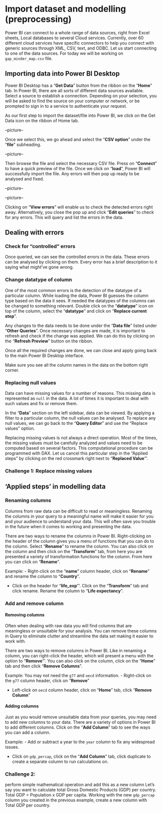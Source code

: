 # Import dataset and modelling (preprocessing)

Power BI can connect to a whole range of data sources, right from Excel sheets, Local databases to several Cloud services. Currently, over 60 different cloud services have specific connectors to help you connect with generic sources through XML, CSV, text, and ODBC. 
Let us start connecting to one of the data sources. For today we will be working on `gap_minder_map.csv` file.

## Importing data into Power BI Desktop

Power BI Desktop has a "**Get Data**" button from the ribbon on the "**Home**" tab. In Power BI, there are all sorts of different data sources available. Select a source to establish a connection. Depending on your selection, you will be asked to find the source on your computer or network, or be prompted to sign in to a service to authenticate your request.

As our first step to import the dataset/file into Power BI, we click on the Get Data icon on the ribbon of Home tab.

--picture--

Once we select this, we go ahead and select the "**CSV option**" under the "**file**" subheading. 

--picture--

Then browse the file and select the necessary CSV file. Press on "**Connect**" to have a quick preview of the file. Once we click on "**load**", Power BI will successfully import the file. Any errors will then pop up ready to be analysed and fixed.

--picture--

--picture--

Clicking on "**View errors**" will enable us to check the detected errors right away. Alternatively, you close the pop up and click "**Edit queries**" to check for any errors. This will query and list the errors in the data. 

## Dealing with errors

### Check for “controlled” errors

Once queried, we can see the controlled errors in the data. These errors can be analysed by clicking on them. Every error has a brief description to it saying what might’ve gone wrong.

### Change datatype of column

One of the most common errors is the detection of the datatype of a particular column. While loading the data, Power BI guesses the column type based on the data it sees. If needed the datatypes of the columns can be changed to something relevant.
Double click on the "**datatype**" icon on top of the column, select the "**datatype**" and click on "**Replace current step**".

Any changes to the data needs to be done under the "**Data file**" listed under "**Other Queries**". Once necessary changes are made, it is important to refresh and check if the change was applied. We can do this by clicking on the "**Refresh Preview**" button on the ribbon.


Once all the required changes are done, we can close and apply going back to the main Power BI Desktop interface.

Make sure you see all the column names in the data on the bottom right corner.


### Replacing null values

Data can have missing values for a number of reasons. This missing data is represented as `null` in the data. A lot of times it is important to deal with such values and fix or remove them. 

In the "**Data**" section on the left sidebar, data can be viewed. By applying a filter to a particular column, the null values can be analysed. To replace any null values, we can go back to the "**Query Editor**" and use the “Replace values” option.

Replacing missing values is not always a direct operation. Most of the times, the missing values must be carefully analyzed and values need to be computed based on several factors. This computational procedure can be programmed with DAX. 
Let us cancel this particular step in the “Applied steps” by clicking on the red crossmark right next to "**Replaced Value**"’.



### Challenge 1: Replace missing values

## 'Applied steps' in modelling data

### Renaming columns

Columns from raw data can be difficult to read or meaningless. Renaming the columns in your query to a meaningful name will make it easier for you and your audience to understand your data. This will often save you trouble in the future when it comes to working and presenting the data.

There are two ways to rename the columns in Power BI. Right-clicking on the header of the column gives you a menu of functions that you can do to the column. Select "**Rename**" to rename the column. You can also click on the column and then click on the "**Transform**" tab, from here you are presented a variety of transformation functions for the column. From here you can click on "**Rename**".

Example: 
- Right-click on the "**name**" column header, click on "**Rename**" and rename the column to "**Country**".

- Click on the header for "**life_exp**"’. Click on the "**Transform**" tab and click rename. Rename the column to "**Life expectancy**".

### Add and remove column

#### Removing columns

Often when dealing with raw data you will find columns that are meaningless or unsuitable for your analysis. You can remove these columns in Query to eliminate clutter and streamline the data set making it easier to work with.

There are two ways to remove columns in Power BI. Like in renaming a column, you can right-click the header, which will present a menu with the option to "**Remove**"’. You can also click on the column, click on the "**Home**" tab and then click "**Remove Columns**".

Example: 
You may not need the `g77` and `oecd` information.
- Right-click on the `g77` column header, click on "**Remove**"

- Left-click on `oecd` column header, click on "**Home**" tab, click "**Remove Column**"

#### Adding columns

Just as you would remove unsuitable data from your queries, you may need to add new columns to your data. There are a variety of options in Power BI to add different columns. Click on the "**Add Column**" tab to see the ways you can add a column.

Example: 
- Add or subtract a year to the `year` column to fix any widespread issues.

- Click on `gdp_percap`, click on the "**Add Column**" tab, click duplicate to create a separate column to run calculations on.

### Challenge 2: 
perform simple mathematical operation and add this as a new column
Let’s say you want to calculate total Gross Domestic Products (GDP) per country. Total GDP = Population x GDP per capita. Working with the new `gdp_percap` column you created in the previous example, create a new column with Total GDP per country.










